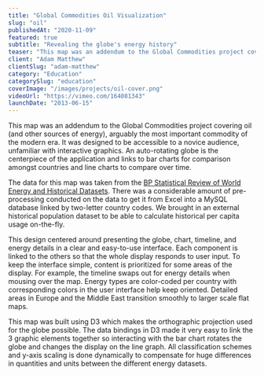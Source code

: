 ```yaml
---
title: "Global Commodities Oil Visualization"
slug: "oil"
publishedAt: "2020-11-09"
featured: true
subtitle: "Revealing the globe's energy history"
teaser: "This map was an addendum to the Global Commodities project covering oil and other sources of energy."
client: "Adam Matthew"
clientSlug: "adam-matthew"
category: "Education"
categorySlug: "education"
coverImage: "/images/projects/oil-cover.png"
videoUrl: "https://vimeo.com/164081343"
launchDate: "2013-06-15"
---
```


This map was an addendum to the Global Commodities project covering oil (and other sources of energy), arguably the most important commodity of the modern era. It was designed to be accessible to a novice audience, unfamiliar with interactive graphics. An auto-rotating globe is the centerpiece of the application and links to bar charts for comparison amongst countries and line charts to compare over time.

The data for this map was taken from the [BP Statistical Review of World Energy and Historical Datasets](http://www.bp.com/en/global/corporate/about-bp/energy-economics/statistical-review-of-world-energy.html). There was a considerable amount of pre-processing conducted on the data to get it from Excel into a MySQL database linked by two-letter country codes. We brought in an external historical population dataset to be able to calculate historical per capita usage on-the-fly.

This design centered around presenting the globe, chart, timeline, and energy details in a clear and easy-to-use interface. Each component is linked to the others so that the whole display responds to user input. To keep the interface simple, content is prioritized for some areas of the display. For example, the timeline swaps out for energy details when mousing over the map. Energy types are color-coded per country with corresponding colors in the user interface help keep oriented. Detailed areas in Europe and the Middle East transition smoothly to larger scale flat maps.

This map was built using D3 which makes the orthographic projection used for the globe possible. The data bindings in D3 made it very easy to link the 3 graphic elements together so interacting with the bar chart rotates the globe and changes the display on the line graph. All classification schemes and y-axis scaling is done dynamically to compensate for huge differences in quantities and units between the different energy datasets.